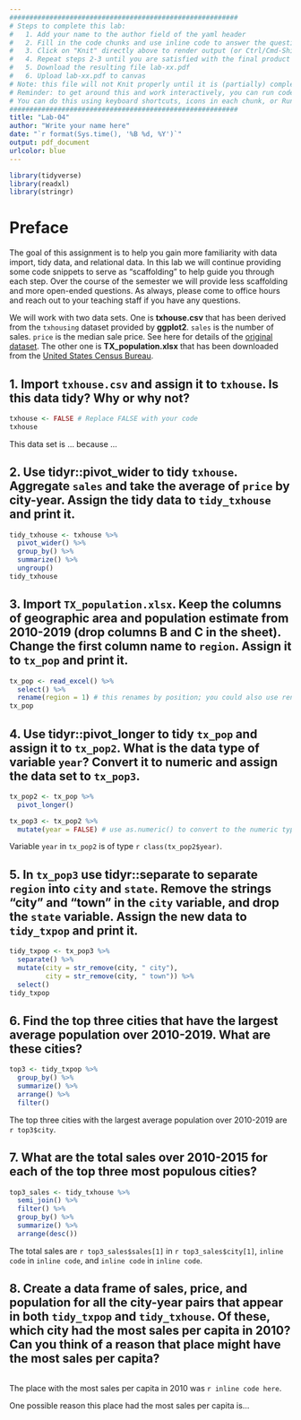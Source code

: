 ```yaml
---
#########################################################
# Steps to complete this lab:
#   1. Add your name to the author field of the yaml header
#   2. Fill in the code chunks and use inline code to answer the questions 
#   3. Click on "Knit" directly above to render output (or Ctrl/Cmd-Shift-K)
#   4. Repeat steps 2-3 until you are satisfied with the final product
#   5. Download the resulting file lab-xx.pdf
#   6. Upload lab-xx.pdf to canvas
# Note: this file will not Knit properly until it is (partially) completed
# Reminder: to get around this and work interactively, you can run code chunks on their own
# You can do this using keyboard shortcuts, icons in each chunk, or Run at the top right of this pane
#########################################################
title: "Lab-04"
author: "Write your name here"
date: "`r format(Sys.time(), '%B %d, %Y')`"
output: pdf_document
urlcolor: blue
---
```


```r
library(tidyverse)
library(readxl)
library(stringr)
```

# Preface

The goal of this assignment is to help you gain more familiarity with data import, tidy data, and relational data. In this lab we will continue providing some code snippets to serve as "scaffolding" to help guide you through each step. Over the course of the semester we will provide less scaffolding and more open-ended questions. As always, please come to office hours and reach out to your teaching staff if you have any questions.

We will work with two data sets. One is **txhouse.csv** that has been derived from the `txhousing` dataset provided by **ggplot2**. `sales` is the number of sales. `price` is the median sale price. See here for details of the [original dataset](https://ggplot2.tidyverse.org/reference/txhousing.html). The other one is **TX_population.xlsx** that has been downloaded from the [United States Census Bureau](https://www.census.gov/data/tables/time-series/demo/popest/2010s-total-cities-and-towns.html). 


<!--- Please leave the code above unchanged. Questions start from here. --->

## 1. Import `txhouse.csv` and assign it to `txhouse`. Is this data tidy? Why or why not? 
``` r
txhouse <- FALSE # Replace FALSE with your code
txhouse
```  
This data set is ... because ...


## 2. Use tidyr::pivot_wider to tidy `txhouse`. Aggregate `sales` and take the average of `price` by city-year. Assign the tidy data to `tidy_txhouse` and print it.
<!-- Tip: To aggregate `sales` and take the average of `price`, you can group the data by city and year. Then use dplyr::summarize to get the sum of sales and mean of price. -->

``` r
tidy_txhouse <- txhouse %>% 
  pivot_wider() %>% 
  group_by() %>% 
  summarize() %>% 
  ungroup()
tidy_txhouse
```  


## 3. Import `TX_population.xlsx`. Keep the columns of geographic area and population estimate from 2010-2019 (drop columns B and C in the sheet). Change the first column name to `region`. Assign it to `tx_pop` and print it.
<!-- Tip: This excel spreadsheet has a relatively complex header. You can view the spreadsheet by clicking on it in the Files pane and then clicking "View File." You can also download it if you want. To make things easier, you can set the range of cells that you want to import, rather than importing the whole sheet. You can also use dplyr::select to select the variables within that range that you want to keep. Then use rename() to change the name of the first column.
-->

```r
tx_pop <- read_excel() %>%  
  select() %>%  
  rename(region = 1) # this renames by position; you could also use rename(region = "...1") 
tx_pop
```


## 4. Use tidyr::pivot_longer to tidy `tx_pop` and assign it to `tx_pop2`. What is the data type of variable `year`? Convert it to numeric and assign the data set to `tx_pop3`.
<!-- Tip: You can use class() to find the data type. Use as.numeric() to convert to the numeric type. -->

```r
tx_pop2 <- tx_pop %>% 
  pivot_longer()

tx_pop3 <- tx_pop2 %>% 
  mutate(year = FALSE) # use as.numeric() to convert to the numeric type
```
Variable `year` in `tx_pop2` is of type `r class(tx_pop2$year)`.


## 5. In `tx_pop3` use tidyr::separate to separate `region` into `city` and `state`. Remove the strings "city" and "town" in the `city` variable, and drop the `state` variable. Assign the new data to `tidy_txpop` and print it.
<!-- Tip: We have not learned about how to remove strings, so we are providing code for you in the code chunk. -->

```r
tidy_txpop <- tx_pop3 %>% 
  separate() %>% 
  mutate(city = str_remove(city, " city"),
         city = str_remove(city, " town")) %>% 
  select()
tidy_txpop
```


## 6. Find the top three cities that have the largest average population over 2010-2019. What are these cities?
<!-- Tip: This question is similar to questions #7 and #8 of Lab 3. Please refer to Lab-03-solutions if you have no clue for this one.-->

```r
top3 <- tidy_txpop %>% 
  group_by() %>% 
  summarize() %>% 
  arrange() %>% 
  filter()
```
The top three cities with the largest average population over 2010-2019 are `r top3$city`.


## 7. What are the total sales over 2010-2015 for each of the top three most populous cities?
<!-- Tip: From question #6, we have found the three most populous cities in Taxes. We can use semi_join() to filter the `tidy_txhouse` data to get the observations only for these five cities. Then combine group_by() and summarize() to get the total sales of each city over 2010-2015. -->

```r
top3_sales <- tidy_txhouse %>% 
  semi_join() %>% 
  filter() %>% 
  group_by() %>% 
  summarize() %>%
  arrange(desc())
```
The total sales are `r top3_sales$sales[1]` in `r top3_sales$city[1]`, `inline code` in `inline code`, and `inline code` in `inline code`.
<!-- Note: don't worry about the formatting of these numbers, though you can try to put them in a prettier format if you would like. -->


## 8. Create a data frame of sales, price, and population for all the city-year pairs that appear in both `tidy_txpop` and `tidy_txhouse`. Of these, which city had the most sales per capita in 2010? Can you think of a reason that place might have the most sales per capita?
<!-- No tips this time! -->

```r

```
The place with the most sales per capita in 2010 was `r inline code here`.

One possible reason this place had the most sales per capita is...
